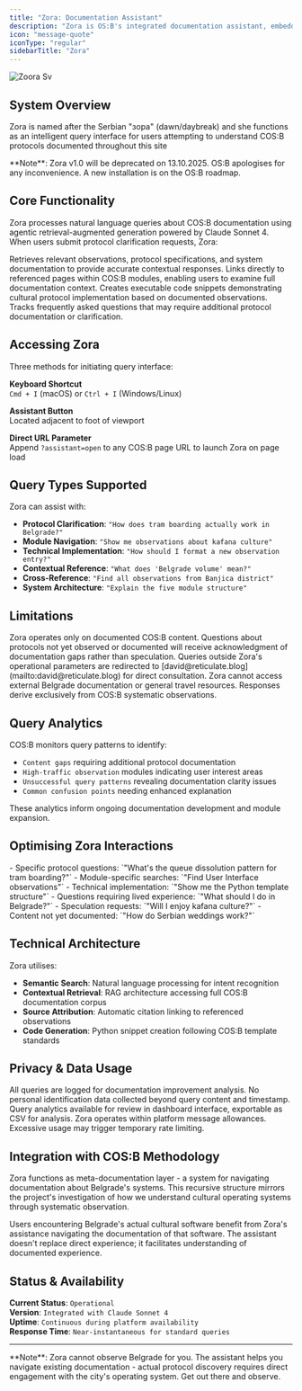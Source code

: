 ```yaml
---
title: "Zora: Documentation Assistant"
description: "Zora is OS:B's integrated documentation assistant, embedded directly within the site to provide contextual guidance for navigating Belgrade's cultural operating system. "
icon: "message-quote"
iconType: "regular"
sidebarTitle: "Zora"
---
```


![Zoora Sv](/images/zoora.svg)

## System Overview

Zora is named after the Serbian "зора" (dawn/daybreak) and she functions as an intelligent query interface for users attempting to understand COS:B protocols documented throughout this site

<Info>
  **Note**: Zora v1.0 will be deprecated on 13.10.2025. OS:B apologises for any inconvenience. A new installation is on the OS:B roadmap.
</Info>

## Core Functionality

Zora processes natural language queries about COS:B documentation using agentic retrieval-augmented generation powered by Claude Sonnet 4. When users submit protocol clarification requests, Zora:

<AccordionGroup>
  <Accordion title="Searches Documentation" icon="message-quote" iconType="solid">
    Retrieves relevant observations, protocol specifications, and system documentation to provide accurate contextual responses.
  </Accordion>
  <Accordion title="Provides Source Citations" icon="message-quote" iconType="solid">
    Links directly to referenced pages within COS:B modules, enabling users to examine full documentation context.
  </Accordion>
  <Accordion title="Generates Code Examples" icon="message-quote" iconType="solid">
    Creates executable code snippets demonstrating cultural protocol implementation based on documented observations.
  </Accordion>
  <Accordion title="Identifies Documentation Gaps" icon="message-quote" iconType="solid">
    Tracks frequently asked questions that may require additional protocol documentation or clarification.
  </Accordion>
</AccordionGroup>

## Accessing Zora

Three methods for initiating query interface:

**Keyboard Shortcut**\
`Cmd + I` (macOS) or `Ctrl + I` (Windows/Linux)

**Assistant Button**\
Located adjacent to foot of viewport

**Direct URL Parameter**\
Append `?assistant=open` to any COS:B page URL to launch Zora on page load

## Query Types Supported

Zora can assist with:

- **Protocol Clarification**: `"How does tram boarding actually work in Belgrade?"`
- **Module Navigation**: `"Show me observations about kafana culture"`
- **Technical Implementation**: `"How should I format a new observation entry?"`
- **Contextual Reference**: `"What does 'Belgrade volume' mean?"`
- **Cross-Reference**: `"Find all observations from Banjica district"`
- **System Architecture**: `"Explain the five module structure"`

## Limitations

<AccordionGroup>
  <Accordion title="Scope Boundaries" icon="circle-stop" iconType="solid">
    Zora operates only on documented COS:B content. Questions about protocols not yet observed or documented will receive acknowledgment of documentation gaps rather than speculation.
  </Accordion>
  <Accordion title="Deflection Protocol" icon="circle-stop" iconType="solid">
    Queries outside Zora's operational parameters are redirected to [david@reticulate.blog](mailto:david@reticulate.blog) for direct consultation.
  </Accordion>
  <Accordion title="External Resources" icon="circle-stop" iconType="solid">
    Zora cannot access external Belgrade documentation or general travel resources. Responses derive exclusively from COS:B systematic observations.
  </Accordion>
</AccordionGroup>

## Query Analytics

COS:B monitors query patterns to identify:

- `Content gaps` requiring additional protocol documentation
- `High-traffic observation` modules indicating user interest areas
- `Unsuccessful query patterns` revealing documentation clarity issues
- `Common confusion points` needing enhanced explanation

These analytics inform ongoing documentation development and module expansion.

## Optimising Zora Interactions

<AccordionGroup>
  <Accordion title="Effective Query Patterns" icon="clipboard-question" iconType="solid">
    - Specific protocol questions: `"What's the queue dissolution pattern for tram boarding?"`
    - Module-specific searches: `"Find User Interface observations"`
    - Technical implementation: `"Show me the Python template structure"`
  </Accordion>
  <Accordion title="Less Effective Patterns" icon="clipboard-question" iconType="solid">
    - Questions requiring lived experience: `"What should I do in Belgrade?"`
    - Speculation requests: `"Will I enjoy kafana culture?"`
    - Content not yet documented: `"How do Serbian weddings work?"`
  </Accordion>
</AccordionGroup>

## Technical Architecture

Zora utilises:

- **Semantic Search**: Natural language processing for intent recognition
- **Contextual Retrieval**: RAG architecture accessing full COS:B documentation corpus
- **Source Attribution**: Automatic citation linking to referenced observations
- **Code Generation**: Python snippet creation following COS:B template standards

## Privacy & Data Usage

<AccordionGroup>
  <Accordion title="Query Logging" icon="shield-halved" iconType="solid">
    All queries are logged for documentation improvement analysis. No personal identification data collected beyond query content and timestamp.
  </Accordion>
  <Accordion title="Export Capability" icon="shield-halved" iconType="solid">
    Query analytics available for review in dashboard interface, exportable as CSV for analysis.
  </Accordion>
  <Accordion title="Usage Limits" icon="shield-halved" iconType="solid">
    Zora operates within platform message allowances. Excessive usage may trigger temporary rate limiting.
  </Accordion>
</AccordionGroup>

## Integration with COS:B Methodology

Zora functions as meta-documentation layer - a system for navigating documentation about Belgrade's systems. This recursive structure mirrors the project's investigation of how we understand cultural operating systems through systematic observation.

<Info>
  Users encountering Belgrade's actual cultural software benefit from Zora's assistance navigating the documentation of that software. The assistant doesn't replace direct experience; it facilitates understanding of documented experience.
</Info>

## Status & Availability

**Current Status**: `Operational`\
**Version**: `Integrated with Claude Sonnet 4`\
**Uptime**: `Continuous during platform availability`\
**Response Time**: `Near-instantaneous for standard queries`

---

<Warning>
  **Note**: Zora cannot observe Belgrade for you. The assistant helps you navigate existing documentation - actual protocol discovery requires direct engagement with the city's operating system. Get out there and observe.
</Warning>